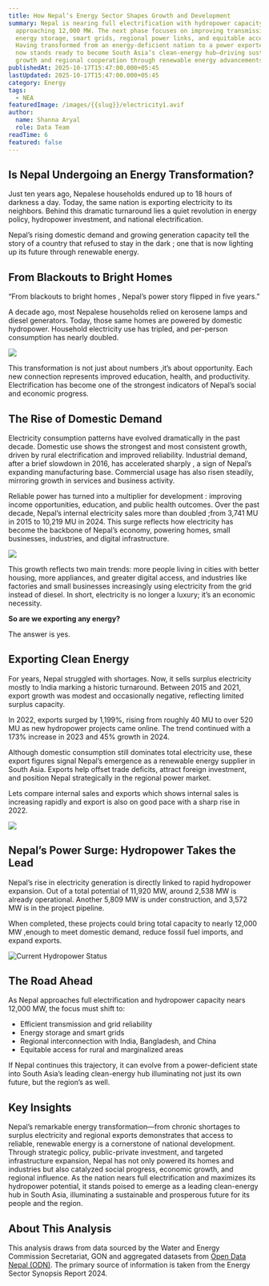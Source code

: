 ```yaml
---
title: How Nepal’s Energy Sector Shapes Growth and Development
summary: Nepal is nearing full electrification with hydropower capacity
  approaching 12,000 MW. The next phase focuses on improving transmission,
  energy storage, smart grids, regional power links, and equitable access.
  Having transformed from an energy-deficient nation to a power exporter, Nepal
  now stands ready to become South Asia’s clean-energy hub—driving sustainable
  growth and regional cooperation through renewable energy advancements.
publishedAt: 2025-10-17T15:47:00.000+05:45
lastUpdated: 2025-10-17T15:47:00.000+05:45
category: Energy
tags:
  - NEA
featuredImage: /images/{{slug}}/electricity1.avif
author:
  name: Shanna Aryal
  role: Data Team
readTime: 6
featured: false
---
```

## **Is Nepal Undergoing an Energy Transformation?**

Just ten years ago, Nepalese households endured up to 18 hours of darkness a day. Today, the same nation is exporting electricity to its neighbors. Behind this dramatic turnaround lies a quiet revolution in energy policy, hydropower investment, and national electrification.

Nepal’s rising domestic demand and growing generation capacity tell the story of a country that refused to stay in the dark ; one that is now lighting up its future through renewable energy.

## From Blackouts to Bright Homes

“From blackouts to bright homes , Nepal’s power story flipped in five years.”

A decade ago, most Nepalese households relied on kerosene lamps and diesel generators. Today, those same homes are powered by domestic hydropower. Household electricity use has tripled, and per-person consumption has nearly doubled.

![](/images/{{slug}}/unblurimageai_1-1-.jpg)

This transformation is not just about numbers ,it’s about opportunity. Each new connection represents improved education, health, and productivity. Electrification has become one of the strongest indicators of Nepal’s social and economic progress.

## The Rise of Domestic Demand

Electricity consumption patterns have evolved dramatically in the past decade. Domestic use shows the strongest and most consistent growth, driven by rural electrification and improved reliability. Industrial demand, after a brief slowdown in 2016, has accelerated sharply , a sign of Nepal’s expanding manufacturing base. Commercial usage has also risen steadily, mirroring growth in services and business activity.

Reliable power has turned into a multiplier for development : improving income opportunities, education, and public health outcomes. Over the past decade, Nepal’s internal electricity sales more than doubled ;from 3,741 MU in 2015 to 10,219 MU in 2024. This surge reflects how electricity has become the backbone of Nepal’s economy, powering homes, small businesses, industries, and digital infrastructure.

![](/images/{{slug}}/unblurimageai_2.jpg)

This growth reflects two main trends: more people living in cities with better housing, more appliances, and greater digital access, and industries like factories and small businesses increasingly using electricity from the grid instead of diesel.
In short, electricity is no longer a luxury; it’s an economic necessity.

**So are we exporting any energy?**

The answer is yes.

## **Exporting Clean Energy**

For years, Nepal struggled with shortages. Now, it sells surplus electricity mostly to India marking a historic turnaround. Between 2015 and 2021, export growth was modest and occasionally negative, reflecting limited surplus capacity.

In 2022, exports surged by 1,199%, rising from roughly 40 MU to over 520 MU as new hydropower projects came online. The trend continued with a 173% increase in 2023 and 45% growth in 2024.

Although domestic consumption still dominates total electricity use, these export figures signal Nepal’s emergence as a renewable energy supplier in South Asia. Exports help offset trade deficits, attract foreign investment, and position Nepal strategically in the regional power market.

Lets compare internal sales and exports which shows internal sales is increasing rapidly and export is also on good pace with a sharp rise in 2022.

![](/images/{{slug}}/unblurimageai_3.jpg)

## **Nepal’s Power Surge: Hydropower Takes the Lead**

Nepal’s rise in electricity generation is directly linked to rapid hydropower expansion. Out of a total potential of 11,920 MW, around 2,538 MW is already operational. Another 5,809 MW is under construction, and 3,572 MW is in the project pipeline.

When completed, these projects could bring total capacity to nearly 12,000 MW ,enough to meet domestic demand, reduce fossil fuel imports, and expand exports.

![Current Hydropower Status](/images/{{slug}}/4.png)

## The Road Ahead

As Nepal approaches full electrification and hydropower capacity nears 12,000 MW, the focus must shift to:

* Efficient transmission and grid reliability
* Energy storage and smart grids
* Regional interconnection with India, Bangladesh, and China
* Equitable access for rural and marginalized areas

If Nepal continues this trajectory, it can evolve from a power-deficient state into South Asia’s leading clean-energy hub illuminating not just its own future, but the region’s as well.

## **Key Insights**

Nepal’s remarkable energy transformation—from chronic shortages to surplus electricity and regional exports demonstrates that access to reliable, renewable energy is a cornerstone of national development. Through strategic policy, public-private investment, and targeted infrastructure expansion, Nepal has not only powered its homes and industries but also catalyzed social progress, economic growth, and regional influence. As the nation nears full electrification and maximizes its hydropower potential, it stands poised to emerge as a leading clean-energy hub in South Asia, illuminating a sustainable and prosperous future for its people and the region.

## **About This Analysis**

This analysis draws from data sourced by the Water and Energy Commission Secretariat, GON and aggregated datasets from [Open Data Nepal (ODN)](https://opendatanepal.com/). The primary source of information is taken from the Energy Sector Synopsis Report 2024.
